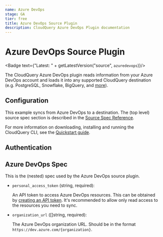 ```yaml
---
name: Azure DevOps
stage: GA
tier: free
title: Azure DevOps Source Plugin
description: CloudQuery Azure DevOps Plugin documentation
---
```

# Azure DevOps Source Plugin


<Badge text={"Latest: " + getLatestVersion("source", `azuredevops`)}/>

The CloudQuery Azure DevOps plugin reads information from your Azure DevOps account and loads it into any supported CloudQuery destination (e.g. PostgreSQL, Snowflake, BigQuery, and [more](/docs/plugins/destinations/overview)).

## Configuration

This example syncs from Azure DevOps to a destination. The (top level) source spec section is described in the [Source Spec Reference](/docs/reference/source-spec).

<Configuration />

For more information on downloading, installing and running the CloudQuery CLI, see the [Quickstart guide](/docs/quickstart).

## Authentication

<Authentication />

## Azure DevOps Spec

This is the (nested) spec used by the Azure DevOps source plugin.

- `personal_access_token` (string, required):
   
  An API token to access Azure DevOps resources. This can be obtained by [creating an API token](https://learn.microsoft.com/en-us/azure/devops/organizations/accounts/use-personal-access-tokens-to-authenticate?view=azure-devops&tabs=Windows#create-a-pat). It's recommended to allow only read access to the resources you need to sync.

- `organization_url` ([]string, required):

  The Azure DevOps organization URL. Should be in the format `https://dev.azure.com/{organization}`.